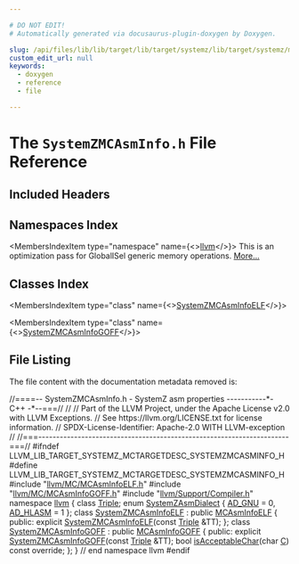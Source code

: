 ```yaml
---

# DO NOT EDIT!
# Automatically generated via docusaurus-plugin-doxygen by Doxygen.

slug: /api/files/lib/lib/target/lib/target/systemz/lib/target/systemz/mctargetdesc/systemzmcasminfo-h
custom_edit_url: null
keywords:
  - doxygen
  - reference
  - file

---
```





# The `SystemZMCAsmInfo.h` File Reference

<DoxygenPage pluginConfig={pluginConfig}>



## Included Headers

<IncludesList>
<IncludesListItem
  filePath="llvm/MC/MCAsmInfoELF.h"
  permalink="/docs/api/files/include/include/llvm/include/llvm/mc/mcasminfoelf-h"
  isLocal="true" />
<IncludesListItem
  filePath="llvm/MC/MCAsmInfoGOFF.h"
  permalink="/docs/api/files/include/include/llvm/include/llvm/mc/mcasminfogoff-h"
  isLocal="true" />
<IncludesListItem
  filePath="llvm/Support/Compiler.h"
  permalink="/docs/api/files/include/include/llvm/include/llvm/support/compiler-h"
  isLocal="true" />
</IncludesList>

## Namespaces Index

<MembersIndex>

<MembersIndexItem
  type="namespace"
  name={<><a href="/docs/api/namespaces/llvm">llvm</a></>}>
This is an optimization pass for GlobalISel generic memory operations. <a href="/docs/api/namespaces/llvm/#details">More...</a>
</MembersIndexItem>

</MembersIndex>

## Classes Index

<MembersIndex>

<MembersIndexItem
  type="class"
  name={<><a href="/docs/api/classes/llvm/systemzmcasminfoelf">SystemZMCAsmInfoELF</a></>}>
</MembersIndexItem>

<MembersIndexItem
  type="class"
  name={<><a href="/docs/api/classes/llvm/systemzmcasminfogoff">SystemZMCAsmInfoGOFF</a></>}>
</MembersIndexItem>

</MembersIndex>


## File Listing

The file content with the documentation metadata removed is:

<ProgramListing>

<Link id="l00001" /><CodeLine lineNumber="1"><Highlight kind="comment">//====-- SystemZMCAsmInfo.h - SystemZ asm properties -----------&#42;- C++ -&#42;--===//</Highlight><Highlight kind="normal"></Highlight></CodeLine>
<Link id="l00002" /><CodeLine lineNumber="2"><Highlight kind="normal"></Highlight><Highlight kind="comment">//</Highlight><Highlight kind="normal"></Highlight></CodeLine>
<Link id="l00003" /><CodeLine lineNumber="3"><Highlight kind="normal"></Highlight><Highlight kind="comment">// Part of the LLVM Project, under the Apache License v2.0 with LLVM Exceptions.</Highlight><Highlight kind="normal"></Highlight></CodeLine>
<Link id="l00004" /><CodeLine lineNumber="4"><Highlight kind="normal"></Highlight><Highlight kind="comment">// See https://llvm.org/LICENSE.txt for license information.</Highlight><Highlight kind="normal"></Highlight></CodeLine>
<Link id="l00005" /><CodeLine lineNumber="5"><Highlight kind="normal"></Highlight><Highlight kind="comment">// SPDX-License-Identifier: Apache-2.0 WITH LLVM-exception</Highlight><Highlight kind="normal"></Highlight></CodeLine>
<Link id="l00006" /><CodeLine lineNumber="6"><Highlight kind="normal"></Highlight><Highlight kind="comment">//</Highlight><Highlight kind="normal"></Highlight></CodeLine>
<Link id="l00007" /><CodeLine lineNumber="7"><Highlight kind="normal"></Highlight><Highlight kind="comment">//===----------------------------------------------------------------------===//</Highlight><Highlight kind="normal"></Highlight></CodeLine>
<Link id="l00008" /><CodeLine lineNumber="8"><Highlight kind="normal"></Highlight></CodeLine>
<Link id="l00009" /><CodeLine lineNumber="9"><Highlight kind="normal"></Highlight><Highlight kind="preprocessor">#ifndef LLVM&#95;LIB&#95;TARGET&#95;SYSTEMZ&#95;MCTARGETDESC&#95;SYSTEMZMCASMINFO&#95;H</Highlight><Highlight kind="normal"></Highlight></CodeLine>
<Link id="l00010" /><CodeLine lineNumber="10"><Highlight kind="normal"></Highlight><Highlight kind="preprocessor">#define LLVM&#95;LIB&#95;TARGET&#95;SYSTEMZ&#95;MCTARGETDESC&#95;SYSTEMZMCASMINFO&#95;H</Highlight><Highlight kind="normal"></Highlight></CodeLine>
<Link id="l00011" /><CodeLine lineNumber="11"><Highlight kind="normal"></Highlight></CodeLine>
<Link id="l00012" /><CodeLine lineNumber="12"><Highlight kind="normal"></Highlight><Highlight kind="preprocessor">#include &quot;<a href="/docs/api/files/include/include/llvm/include/llvm/mc/mcasminfoelf-h">llvm/MC/MCAsmInfoELF.h</a>&quot;</Highlight><Highlight kind="normal"></Highlight></CodeLine>
<Link id="l00013" /><CodeLine lineNumber="13"><Highlight kind="normal"></Highlight><Highlight kind="preprocessor">#include &quot;<a href="/docs/api/files/include/include/llvm/include/llvm/mc/mcasminfogoff-h">llvm/MC/MCAsmInfoGOFF.h</a>&quot;</Highlight><Highlight kind="normal"></Highlight></CodeLine>
<Link id="l00014" /><CodeLine lineNumber="14"><Highlight kind="normal"></Highlight><Highlight kind="preprocessor">#include &quot;<a href="/docs/api/files/include/include/llvm/include/llvm/support/compiler-h">llvm/Support/Compiler.h</a>&quot;</Highlight><Highlight kind="normal"></Highlight></CodeLine>
<Link id="l00015" /><CodeLine lineNumber="15"><Highlight kind="normal"></Highlight></CodeLine>
<Link id="l00016" /><CodeLine lineNumber="16"><Highlight kind="normal"></Highlight><Highlight kind="keyword">namespace </Highlight><Highlight kind="normal"><a href="/docs/api/namespaces/llvm">llvm</a> &#123;</Highlight></CodeLine>
<Link id="l00017" /><CodeLine lineNumber="17"><Highlight kind="normal"></Highlight><Highlight kind="keyword">class </Highlight><Highlight kind="normal"><a href="/docs/api/classes/llvm/triple">Triple</a>;</Highlight></CodeLine>
<Link id="l00018" /><CodeLine lineNumber="18" lineLink="/docs/api/namespaces/llvm/#a64c658e001903c963cdb6b900ad035adab3ac51d24e34d618bb1b6bfc5f561c12"><Highlight kind="normal"></Highlight><Highlight kind="keyword">enum</Highlight><Highlight kind="normal"> <a href="/docs/api/namespaces/llvm/#a64c658e001903c963cdb6b900ad035ad">SystemZAsmDialect</a> &#123; <a href="/docs/api/namespaces/llvm/#a64c658e001903c963cdb6b900ad035adab3ac51d24e34d618bb1b6bfc5f561c12">AD&#95;GNU</a> = 0, <a href="/docs/api/namespaces/llvm/#a64c658e001903c963cdb6b900ad035ada90ce16cc048b659bf69b469a1a4d4e2d">AD&#95;HLASM</a> = 1 &#125;;</Highlight></CodeLine>
<Link id="l00019" /><CodeLine lineNumber="19"><Highlight kind="normal"></Highlight></CodeLine>
<Link id="l00020" /><CodeLine lineNumber="20" lineLink="/docs/api/classes/llvm/systemzmcasminfoelf"><Highlight kind="normal"></Highlight><Highlight kind="keyword">class </Highlight><Highlight kind="normal"><a href="/docs/api/classes/llvm/systemzmcasminfoelf/#a29f1f587ab8fe0038d5ce07f17270abe">SystemZMCAsmInfoELF</a> : </Highlight><Highlight kind="keyword">public</Highlight><Highlight kind="normal"> <a href="/docs/api/classes/llvm/mcasminfoelf/#a8cb5134ba4262c27d620f645ffa1fc0f">MCAsmInfoELF</a> &#123;</Highlight></CodeLine>
<Link id="l00021" /><CodeLine lineNumber="21"><Highlight kind="normal"></Highlight><Highlight kind="keyword">public</Highlight><Highlight kind="normal">:</Highlight></CodeLine>
<Link id="l00022" /><CodeLine lineNumber="22"><Highlight kind="normal">  </Highlight><Highlight kind="keyword">explicit</Highlight><Highlight kind="normal"> <a href="/docs/api/classes/llvm/systemzmcasminfoelf/#a29f1f587ab8fe0038d5ce07f17270abe">SystemZMCAsmInfoELF</a>(</Highlight><Highlight kind="keyword">const</Highlight><Highlight kind="normal"> <a href="/docs/api/classes/llvm/triple">Triple</a> &amp;TT);</Highlight></CodeLine>
<Link id="l00023" /><CodeLine lineNumber="23"><Highlight kind="normal">&#125;;</Highlight></CodeLine>
<Link id="l00024" /><CodeLine lineNumber="24"><Highlight kind="normal"></Highlight></CodeLine>
<Link id="l00025" /><CodeLine lineNumber="25" lineLink="/docs/api/classes/llvm/systemzmcasminfogoff"><Highlight kind="normal"></Highlight><Highlight kind="keyword">class </Highlight><Highlight kind="normal"><a href="/docs/api/classes/llvm/systemzmcasminfogoff/#ae932e630ec354a982da5159a05ada642">SystemZMCAsmInfoGOFF</a> : </Highlight><Highlight kind="keyword">public</Highlight><Highlight kind="normal"> <a href="/docs/api/classes/llvm/mcasminfogoff/#a510f3655447f9c91771a752cf22c4da2">MCAsmInfoGOFF</a> &#123;</Highlight></CodeLine>
<Link id="l00026" /><CodeLine lineNumber="26"><Highlight kind="normal"></Highlight><Highlight kind="keyword">public</Highlight><Highlight kind="normal">:</Highlight></CodeLine>
<Link id="l00027" /><CodeLine lineNumber="27"><Highlight kind="normal">  </Highlight><Highlight kind="keyword">explicit</Highlight><Highlight kind="normal"> <a href="/docs/api/classes/llvm/systemzmcasminfogoff/#ae932e630ec354a982da5159a05ada642">SystemZMCAsmInfoGOFF</a>(</Highlight><Highlight kind="keyword">const</Highlight><Highlight kind="normal"> <a href="/docs/api/classes/llvm/triple">Triple</a> &amp;TT);</Highlight></CodeLine>
<Link id="l00028" /><CodeLine lineNumber="28"><Highlight kind="normal">  </Highlight><Highlight kind="keywordtype">bool</Highlight><Highlight kind="normal"> <a href="/docs/api/classes/llvm/systemzmcasminfogoff/#a294a0de1718ea4d11c79b95a55fe5b15">isAcceptableChar</a>(</Highlight><Highlight kind="keywordtype">char</Highlight><Highlight kind="normal"> <a href="/docs/api/namespaces/llvm/callingconv/#ac6aa1387c4375260e2468eb5a77fdb4cafd841a49aec1539bc88abc8ff9e170fb">C</a>) </Highlight><Highlight kind="keyword">const override</Highlight><Highlight kind="normal">;</Highlight></CodeLine>
<Link id="l00029" /><CodeLine lineNumber="29"><Highlight kind="normal">&#125;;</Highlight></CodeLine>
<Link id="l00030" /><CodeLine lineNumber="30"><Highlight kind="normal"></Highlight></CodeLine>
<Link id="l00031" /><CodeLine lineNumber="31"><Highlight kind="normal">&#125; </Highlight><Highlight kind="comment">// end namespace llvm</Highlight><Highlight kind="normal"></Highlight></CodeLine>
<Link id="l00032" /><CodeLine lineNumber="32"><Highlight kind="normal"></Highlight></CodeLine>
<Link id="l00033" /><CodeLine lineNumber="33"><Highlight kind="normal"></Highlight><Highlight kind="preprocessor">#endif</Highlight></CodeLine>

</ProgramListing>

</DoxygenPage>
